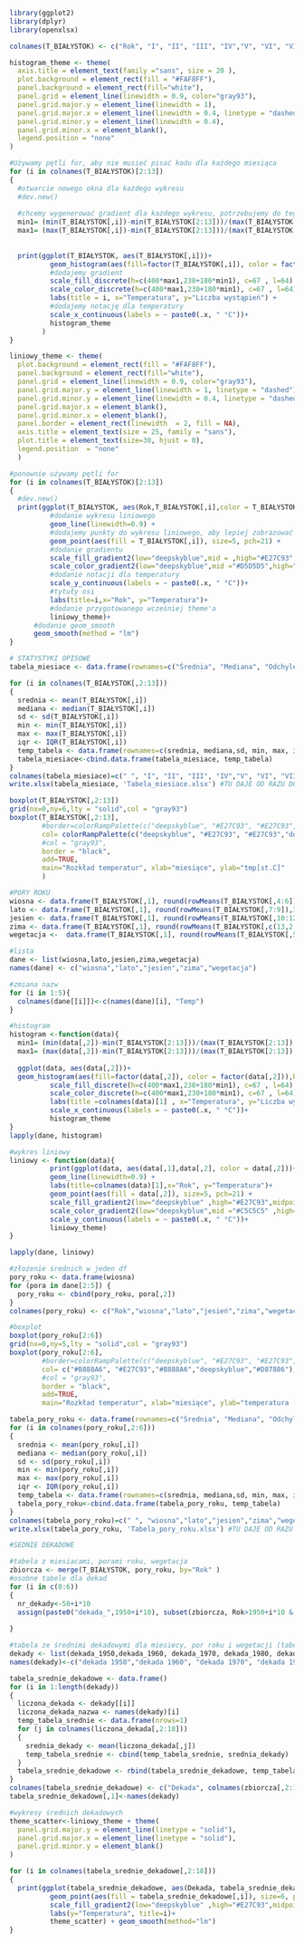 ```r
library(ggplot2)
library(dplyr)
library(openxlsx)
```

```r
colnames(T_BIAŁYSTOK) <- c("Rok", "I", "II", "III", "IV","V", "VI", "VII", "VIII", "IX", "X", "XI", "XII" )

```


```r
histogram_theme <- theme(
  axis.title = element_text(family ="sans", size = 20 ),
  plot.background = element_rect(fill = "#FAF8FF"),
  panel.background = element_rect(fill="white"),
  panel.grid = element_line(linewidth = 0.9, color="gray93"),
  panel.grid.major.y = element_line(linewidth = 1),
  panel.grid.major.x = element_line(linewidth = 0.4, linetype = "dashed"),
  panel.grid.minor.y = element_line(linewidth = 0.4),
  panel.grid.minor.x = element_blank(),
  legend.position = "none"
)

#Używamy pętli for, aby nie musieć pisać kodu dla każdego miesiąca
for (i in colnames(T_BIAŁYSTOK)[2:13])
{
  #otwarcie nowego okna dla każdego wykresu
  #dev.new()
  
  #chcemy wygenerować gradient dla każdego wykresu, potrzebujemy do tego przedziału temperatur, aby dopasować do niego przedział kolorów
  min1= (min(T_BIAŁYSTOK[,i])-min(T_BIAŁYSTOK[2:13]))/(max(T_BIAŁYSTOK[2:13]) - min(T_BIAŁYSTOK[2:13]))
  max1= (max(T_BIAŁYSTOK[,i])-min(T_BIAŁYSTOK[2:13]))/(max(T_BIAŁYSTOK[2:13]) - min(T_BIAŁYSTOK[2:13]))
  
  
  print(ggplot(T_BIAŁYSTOK, aes(T_BIAŁYSTOK[,i]))+
          geom_histogram(aes(fill=factor(T_BIAŁYSTOK[,i]), color = factor(T_BIAŁYSTOK[,i])),bins = 8) +
          #dodajemy gradient
          scale_fill_discrete(h=c(400*max1,230+180*min1), c=67 , l=64) +
          scale_color_discrete(h=c(400*max1,230+180*min1), c=67 , l=64)+
          labs(title = i, x="Temperatura", y="Liczba wystąpień") +
          #dodajemy notację dla temperatury
          scale_x_continuous(labels = ~ paste0(.x, " °C"))+
          histogram_theme
        )
}

```


```r

liniowy_theme <- theme(
  plot.background = element_rect(fill = "#FAF8FF"),
  panel.background = element_rect(fill="white"),
  panel.grid = element_line(linewidth = 0.9, color="gray93"),
  panel.grid.major.y = element_line(linewidth = 1, linetype = "dashed"),
  panel.grid.minor.y = element_line(linewidth = 0.4, linetype = "dashed"),
  panel.grid.major.x = element_blank(),
  panel.grid.minor.x = element_blank(),
  panel.border = element_rect(linewidth  = 2, fill = NA),
  axis.title = element_text(size = 25, family = "sans"),
  plot.title = element_text(size=30, hjust = 0),
  legend.position  = "none"
  )

#ponownie używamy pętli for
for (i in colnames(T_BIAŁYSTOK)[2:13])
{
  #dev.new()
  print(ggplot(T_BIAŁYSTOK, aes(Rok,T_BIAŁYSTOK[,i],color = T_BIAŁYSTOK[,i]))+ 
          #dodanie wykresu liniowego 
          geom_line(linewidth=0.9) + 
          #dodajemy punkty do wykresu liniowego, aby lepiej zobrazować poszczególne dane (oraz ze względów estetycznych)
          geom_point(aes(fill = T_BIAŁYSTOK[,i]), size=5, pch=21) +
          #dodanie gradientu
          scale_fill_gradient2(low="deepskyblue",mid = ,high="#E27C93",midpoint = 7,limits=c(min(T_BIAŁYSTOK[2:13]),max(T_BIAŁYSTOK[2:13]))) +
          scale_color_gradient2(low="deepskyblue",mid ="#D5D5D5",high="#E27C93",midpoint = 7,limits=c(min(T_BIAŁYSTOK[2:13]),max(T_BIAŁYSTOK[2:13])))+ 
          #dodanie notacji dla temperatury
          scale_y_continuous(labels = ~ paste0(.x, " °C"))+
          #tytuły osi
          labs(title=i,x="Rok", y="Temperatura")+ 
          #dodanie przygotowanego wcześniej theme'a
          liniowy_theme)+
      #dodanie geom_smooth
      geom_smooth(method = "lm")
}
```


```r
# STATYSTYKI OPISOWE
tabela_miesiace <- data.frame(rownames=c("Średnia", "Mediana", "Odchylenie Standardowe", "Minimum", "Maximum", "Rozstęp miedzykwartylowy"))

for (i in colnames(T_BIAŁYSTOK[,2:13]))
{
  srednia <- mean(T_BIAŁYSTOK[,i])
  mediana <- median(T_BIAŁYSTOK[,i])
  sd <- sd(T_BIAŁYSTOK[,i])
  min <- min(T_BIAŁYSTOK[,i])
  max <- max(T_BIAŁYSTOK[,i])
  iqr <- IQR(T_BIAŁYSTOK[,i])
  temp_tabela <- data.frame(rownames=c(srednia, mediana,sd, min, max, iqr))
  tabela_miesiace<-cbind.data.frame(tabela_miesiace, temp_tabela)
}
colnames(tabela_miesiace)=c(" ", "I", "II", "III", "IV","V", "VI", "VII", "VIII", "IX", "X", "XI", "XII" )
write.xlsx(tabela_miesiace, 'Tabela_miesiace.xlsx') #TU DAJE OD RAZU DO WORKING DIRECTORY


```

```r
boxplot(T_BIAŁYSTOK[,2:13])
grid(nx=0,ny=6,lty = "solid",col = "gray93")
boxplot(T_BIAŁYSTOK[,2:13], 
        #border=colorRampPalette(c("deepskyblue", "#E27C93", "#E27C93","deepskyblue"))( 12), 
        col= colorRampPalette(c("deepskyblue", "#E27C93", "#E27C93","deepskyblue"))( 12), 
        #col = "gray93",
        border = "black",
        add=TRUE,
        main="Rozkład temperatur", xlab="miesiące", ylab="tmp[st.C]"
        )
```

```r
#PORY ROKU
wiosna <- data.frame(T_BIAŁYSTOK[,1], round(rowMeans(T_BIAŁYSTOK[,4:6]),3))
lato <- data.frame(T_BIAŁYSTOK[,1], round(rowMeans(T_BIAŁYSTOK[,7:9]),3))
jesien <- data.frame(T_BIAŁYSTOK[,1], round(rowMeans(T_BIAŁYSTOK[,10:12]),3))
zima <- data.frame(T_BIAŁYSTOK[,1], round(rowMeans(T_BIAŁYSTOK[,c(13,2,3)]),3))
wegetacja <-  data.frame(T_BIAŁYSTOK[,1], round(rowMeans(T_BIAŁYSTOK[,5:11]),3))

#lista
dane <- list(wiosna,lato,jesien,zima,wegetacja)
names(dane) <- c("wiosna","lato","jesien","zima","wegetacja")

#zmiana nazw
for (i in 1:5){
  colnames(dane[[i]])<-c(names(dane)[i], "Temp")
}

#histogram
histogram <-function(data){
  min1= (min(data[,2])-min(T_BIAŁYSTOK[2:13]))/(max(T_BIAŁYSTOK[2:13]) - min(T_BIAŁYSTOK[2:13]))
  max1= (max(data[,2])-min(T_BIAŁYSTOK[2:13]))/(max(T_BIAŁYSTOK[2:13]) - min(T_BIAŁYSTOK[2:13]))
  
  ggplot(data, aes(data[,2]))+
  geom_histogram(aes(fill=factor(data[,2]), color = factor(data[,2])),bins = 8) +
          scale_fill_discrete(h=c(400*max1,230+180*min1), c=67 , l=64) +
          scale_color_discrete(h=c(400*max1,230+180*min1), c=67 , l=64)+
          labs(title =colnames(data)[1] , x="Temperatura", y="Liczba wystąpień") +
          scale_x_continuous(labels = ~ paste0(.x, " °C"))+
          histogram_theme
}
lapply(dane, histogram)

#wykres liniowy
liniowy <- function(data){
          print(ggplot(data, aes(data[,1],data[,2], color = data[,2]))+
          geom_line(linewidth=0.9) + 
          labs(title=colnames(data)[1],x="Rok", y="Temperatura")+ 
          geom_point(aes(fill = data[,2]), size=5, pch=21) +
          scale_fill_gradient2(low="deepskyblue" ,high="#E27C93",midpoint = 7,limits=c(min(T_BIAŁYSTOK[2:13]),max(T_BIAŁYSTOK[2:13]))) + 
          scale_color_gradient2(low="deepskyblue",mid ="#C5C5C5" ,high="#E27C93",midpoint = 7,limits=c(min(T_BIAŁYSTOK[2:13]),max(T_BIAŁYSTOK[2:13])))+
          scale_y_continuous(labels = ~ paste0(.x, " °C"))+
          liniowy_theme)
}

lapply(dane, liniowy)

#złożenie średnich w jeden df
pory_roku <- data.frame(wiosna)
for (pora in dane[2:5]) {
  pory_roku <- cbind(pory_roku, pora[,2])
}
colnames(pory_roku) <- c("Rok","wiosna","lato","jesień","zima","wegetacja")

#boxplot
boxplot(pory_roku[2:6])
grid(nx=0,ny=5,lty = "solid",col = "gray93")
boxplot(pory_roku[2:6], 
        #border=colorRampPalette(c("deepskyblue", "#E27C93", "#E27C93","deepskyblue"))( 12), 
        col= c("#B888A6", "#E27C93","#B888A6","deepskyblue","#D87886"), 
        #col = "gray93",
        border = "black",
        add=TRUE,
        main="Rozkład temperatur", xlab="miesiące", ylab="temperatura [st.C]")

```


```r
tabela_pory_roku <- data.frame(rownames=c("Średnia", "Mediana", "Odchylenie Standardowe", "Minimum", "Maximum", "Rozstęp miedzykwartylowy"))
for (i in colnames(pory_roku[,2:6]))
{
  srednia <- mean(pory_roku[,i])
  mediana <- median(pory_roku[,i])
  sd <- sd(pory_roku[,i])
  min <- min(pory_roku[,i])
  max <- max(pory_roku[,i])
  iqr <- IQR(pory_roku[,i])
  temp_tabela <- data.frame(rownames=c(srednia, mediana,sd, min, max, iqr))
  tabela_pory_roku<-cbind.data.frame(tabela_pory_roku, temp_tabela)
}
colnames(tabela_pory_roku)=c(" ", "wiosna","lato","jesien","zima","wegetacja")
write.xlsx(tabela_pory_roku, 'Tabela_pory_roku.xlsx') #TU DAJE OD RAZU DO WORKING DIRECTORY
```

```r
#ŚEDNIE DEKADOWE

#tabela z miesiacami, porami roku, wegetacja
zbiorcza <- merge(T_BIAŁYSTOK, pory_roku, by="Rok" )
#osobne tabele dla dekad
for (i in c(0:6))
{
  nr_dekady<-50+i*10
  assign(paste0("dekada_",1950+i*10), subset(zbiorcza, Rok>1950+i*10 & Rok <=1960+i*10))
  
}
```

```r
#tabela ze średnimi dekadowymi dla miesiecy, por roku i wegetacji (tabela_srednie_dekadowe)
dekady <- list(dekada_1950,dekada_1960, dekada_1970, dekada_1980, dekada_1990, dekada_2000, dekada_2010)
names(dekady)<-c("dekada 1950","dekada 1960", "dekada 1970", "dekada 1980", "dekada 1990", "dekada 2000", "dekada 2010")

tabela_srednie_dekadowe <- data.frame()
for (i in 1:length(dekady))
{
  liczona_dekada <- dekady[[i]]
  liczona_dekada_nazwa <- names(dekady)[i]
  temp_tabela_srednie <- data.frame(nrows=1)
  for (j in colnames(liczona_dekada[,2:18]))
  {
    srednia_dekady <- mean(liczona_dekada[,j])
    temp_tabela_srednie <- cbind(temp_tabela_srednie, srednia_dekady)
  }
  tabela_srednie_dekadowe <- rbind(tabela_srednie_dekadowe, temp_tabela_srednie)  
}
colnames(tabela_srednie_dekadowe) <- c("Dekada", colnames(zbiorcza[,2:18]))
tabela_srednie_dekadowe[,1]<-names(dekady)
```

```r
#wykresy średnich dekadowych
theme_scatter<-liniowy_theme + theme(
  panel.grid.major.y = element_line(linetype = "solid"),
  panel.grid.major.x = element_line(linetype = "solid"),
  panel.grid.minor.y = element_blank()
)

for (i in colnames(tabela_srednie_dekadowe[,2:18]))
{
  print(ggplot(tabela_srednie_dekadowe, aes(Dekada, tabela_srednie_dekadowe[,i]))+
          geom_point(aes(fill = tabela_srednie_dekadowe[,i]), size=6, pch=21) +
          scale_fill_gradient2(low="deepskyblue" ,high="#E27C93",midpoint = 7,limits=c(min(T_BIAŁYSTOK[2:13]),max(T_BIAŁYSTOK[2:13])))+
          labs(y="Temperatura", title=i)+
          theme_scatter) + geom_smooth(method="lm")
}
```
